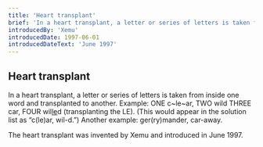 ```yaml
---
title: 'Heart transplant'
brief: 'In a heart transplant, a letter or series of letters is taken from inside one word and transplanted to another.'
introducedBy: 'Xemu'
introducedDate: 1997-06-01
introducedDateText: 'June 1997'
---
```

## Heart transplant

In a heart transplant, a letter or series of letters is taken from inside one word and transplanted to another. Example: <Example><Step><label>ONE</label> c~le~ar, <label>TWO</label> wild</Step> <Finally><label>THREE</label> car, <label>FOUR</label> wil<ins>le</ins>d</Finally></Example> (transplanting the LE). (This would appear in the solution list as “c(le)ar, wil-d.”) Another example: ger(ry)mander, car-away.

The heart transplant was invented by Xemu and introduced in June 1997.